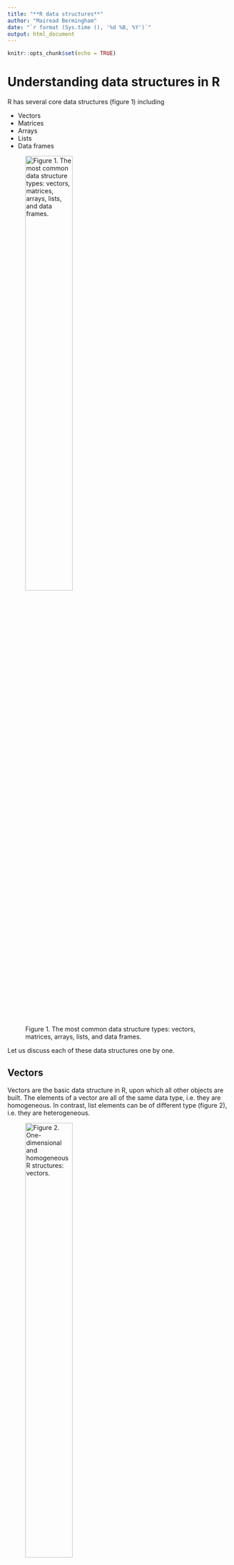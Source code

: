```yaml
---
title: "**R data structures**"
author: "Mairead Bermingham"
date: "`r format (Sys.time (), '%d %B, %Y')`"
output: html_document
---
```


```r
knitr::opts_chunk$set(echo = TRUE)
```

# **Understanding data structures in R**  

R has several core data structures (figure 1) including

* Vectors
* Matrices
* Arrays
* Lists
* Data frames

![Figure 1. The most common data structure types: vectors, matrices, arrays, lists, and data frames.](../Figures/Images/DataStructures.png){width=50%}

Let us discuss each of these data structures one by one. 
 




## **Vectors** 

Vectors are the basic data structure in R, upon which all other objects are built. The elements of a vector are all of the same data type, i.e. they are homogeneous. In contrast, list elements can be of different type (figure 2), i.e. they are heterogeneous.

![Figure 2. One-dimensional and homogeneous R structures: vectors.](../Figures/Images/Vector.png){width=50%}

There are six types of  vectors: 

* Character  

* Integer 

* Numeric 

* Logical 

* Complex 

* Raw  


### **Combine Values into a vector** 

Vectors are generally created using the `c()` function. The `c()` function combine values into a vector or list. 
```r
a <- c(-5, 6, -3, 9, 15,26)
a
#What is vector type is it?
typeof(a)
#How long is the vector?
length(a)
```

Since, a vector must have elements of the same type, the `c()` function will try and coerce elements to the same type, if they are different. Coercion is from lower to higher types, from logical to integer to double to character.

```r
#From logical to integer
b <- c(1,TRUE, FALSE,4,5)
b
#From double to character
ba <- c(1.0, "Service user",15.5, 10.8, "Social Care")
ba
```



#### **Character vectors** 
Character strings are symbols, letters, words or phrases inside double or single quotation marks. Let's create a character vector:
```r
character_vector<-c("Service user", "Healthcare", "Social care", "Care system")
character_vector
typeof(character_vector)
```

#### **Integer vectors**
The  integer data type specifies real values without decimal points, i.e., 1, 12, 20, and −4 are integers, 1.0, 11.5, 20.1, and −4.3 are not. Let's create an integer vector:
```r
integer_vector<-c(1,2,3)
integer_vector
typeof(integer_vector)
```

#### **Numeric vectors**
In R, the  numeric data type represents all real numbers with or without decimal values. The *base* R package function 'numeric()' method creates or coerces objects of type “numeric”.  Let's create a numeric vector from the integer_vector:
```r
numeric_vector<-as.numeric(integer_vector)
numeric_vector
typeof(numeric_vector)
```
#### **Logical vectors**
The logical data type in R is also known as the Boolean data type. It can only have two values: TRUE and FALSE.  create a logical vector:
```r
logical_vector<-c(FALSE, TRUE, TRUE, TRUE, FALSE)
logical_vector
typeof(logical_vector)
```


#### **Complex vectors**
The complex data type is an object that includes an imaginary number (i). As imaginary numbers are not generally used in statistics, this data type is not very common. The *base* R `as.complex()` function tries to coerce its argument to be of complex type. Let's create a complex vector:

```r
complex_vector<-c(as.complex(1 + 2i) , as.complex(2 + 3i),  as.complex(5 - 2i),  as.complex(3 + 2i),  as.complex(4 + 8i))
complex_vector
typeof(complex_vector)
```
#### **Raw vectors**

The raw data type holds raw bytes, so it is a very unusual data type. For instance, you could transform a character object or a integer numeric value to a raw object with the charToRaw() and intToBits() The *base* R `as.raw()` function tries to coerce its argument to be raw. Let's create a raw vector using the `charToRaw()` function:
```r
charToRaw("Service user")
charToRaw("Healthcare")
raw_vector_charcter<-c(charToRaw("Service user"), charToRaw("Healthcare"))
raw_vector_charcter
typeof(raw_vector_charcter)
```

Let us create a raw vector using the `intToBits()` function:
```r
intToBits(1)
intToBits(100)
raw_vector_integer<-c(intToBits(1), intToBits(100))
raw_vector_integer
typeof(raw_vector_integer)
```

### **Generating sequenced vectors**
Sequences are used in many different tasks in R, from plotting the axes of graphs to generating simulated data. Note that we will be creating more vectors.
You can create a vector with a sequence of numbers by using the `:` operator and the `seq()` and `rep()` *base* R package functions.

#### **Making sequences using the `:` operator**
The simplest way to create a sequence of numbers in R is by using the `:` operator. 
Let's give it a try:
```r
# Generate a sequence from 1 to 10 
1:10
```
What happens if we code 10:1?
Let's give it a try:
```r
# Generate a sequence from 10 to 1 
10:1
```
It generates an inverse sequence of 10 to 1 by counting backwards in increments of 1. This is very useful for plotting coefficients from models in reverse order.

#### **Making sequences using using the `seq()` function**
The most basic use of the `seq()` function does exactly the same thing as the ':' operator. 
Let's try:
```r
seq(1, 10)
seq(10, 1)
```
This provides the same output as 1:10 and 10:1.

##### **`seq()` function  arguments**  
The first two arguments are “from =” and “to =”. In R, you do not have to specify the arguments by name if you write out their values in the same order as written in the function. However, for complex functions, it is often best practice to do so and makes your code much clearer. For example, `seq(from = 1, to = 10)` will give the same output as seq(1, 10). 
Lest try:
```r
seq(from = 1, to = 10)
```
The third argument is “by =”. Let’s say that instead of a vector of 1 to 10, you want a vector of numbers ranging from 1 to 10, incremented by 0.5. ==
Let's try:
```r
seq(1, 10, by = 0.5)
```
For help with this function, type `help(seq)` on your RStudio Console. 

#### **Making sequences using using the `rep()` function**
The `rep()` function generates repetitions. The arguments are “times =” and “each =”.
Let’s say that we want to create a vector that contains five zeros. We can do this with the `times=` argument:
```r
rep(0, times = 5)
```

Let's create vector containing 2 repetitions of the vector (1, 3).  
```r
rep(c(1, 3), times = 2)
```

Finally, let’s say that rather than repeating the vector (1, 3) over and over again, we want our vector to contain 2 ones, then 2 threes. We can do this with each argument:
```r
rep(c(1, 3), each = 2)
```
For help with this function, type `help(rep)` on your RStudio Console. 
 
## **The recycling rule**
Vectors of various sizes can be combined as long as the length of the longer vector is a multiple of the shorter vector's length. Otherwise, a warning is issued, although the operation is carried out. Let's test out the recycling rule using the correct dimensions:
```r
c<-c(1,2,3)
c
d<-rep(c, times = 3)
d
e<-rep(c(1,2,3), each = 3)
e
c+e
```
The operation is equivalent to `d`+`e`.

Let's test out the recycling rule using the incorrect dimensions:
```r
d
f=c(4,5)
f
d+f
```



## **Working with vectors**
### **Vector operations** 
Operations are always done over all the elements of a numeric vector:
```r
print(a)
# Calculate the square of every element in vector a:
a*a
# Calculate the inverse of every element in vector a:
1/a
# Subtract five from every element in vector a and assign the result to ab:
ab<-a-5
ab
```




### **Accessing vector elements**
Elements of a vector can be accessed using vector indexing. Indexing in R is a way to refer to the individual items by their position. In other words, you can directly access your elements of choice. In R, objects are “one-indexed” meaning the position count starts at one. The vector used for indexing can be a logical, integer or character vector.

#### **Using integer vector as index**
We can use a vector of integers as an index to access specific elements. the R `print()` function prints values.
Let us access the third element of vector a:
```r
print(a)
a[3]
```
Let us access the first and fifth elements of vector a:
```r
a[c(1,5)]
```
Let us access all but the second element:
```r
a[-2]
```
It is not possible mix positive and negative integers while vector indexing
```r
a[c(-2,4)]
```

Numeric (double) values will be truncated to integers
```r
a[c(2.134,4.554)]
```


#### **Using logical vector as index**
When we use a logical vector for indexing, the position where the logical vector is TRUE is returned.
let us use a logical vector to filter the vector a:
```r
print(a)
a[c(FALSE, FALSE, TRUE, TRUE)]
```

You can also filter vectors based on conditions:
```r
a[a<1]
a[a>-1]
```
In the example above, the expression `a<1` will yield a logical vector (TRUE, FALSE, TRUE, FALSE, FALSE,FALSE), and `a>-1` a logical vector (FALSE, TRUE, FALSE, TRUE, TRUE, TRUE) which are then used for indexing.




#### **Using character vector as index**
This type of indexing is useful when dealing with named vectors. 
Lest name each elements of the vector a :

```r
ac <- c("first"=-5, "second"=6, "third"=-3, "fourth"=9, "fifth"=15,"sixth"=26)
names(ac)
ac["fourth"]
ac[c("fourth", "sixth")]
```



```r
print(a)
names(ac)
ac["fourth"]
ac[c("fourth", "sixth")]
```

#### **Clear the R environment**
R can run into memory issues. It is a common problem to run out of memory after running R scripts for a long time. To inspect the objects in your current R environment, you can list the objects and remove objects that are currently not in use. A good practice when running long lines of computationally intensive code is to remove temporary objects after they have served their purpose. The *base* R package `rm()` function removes objects from the the R environment. The  `rm()` function list argument is the a character vector naming objects to be removed. The *base* R package `ls()` function  returns a vector of all named objects visible in the environment. 

Let's clear the R environment be for moving on to matrices:
```r
ls()
rm(list = ls())
ls()
```
The code above will delete all the objects in the R environment and let you start with a clean slate as you progress to the next section.

**Note**, all the code above does is delete user-created objects from the R environment. The problem is that `rm(list = ls())` does **NOT**, in fact, create a fresh R process. All this code does is delete the objects you created from the R environment, which means that there may still be hidden dependencies (libraries or functions) that you are unaware of, but that will prevent your code from running for your future self or your collaborators.




## **Matrices** 
Matrices are a special type of vector in R. Matrices are used to depict the data in a structured and well-organised form. They are not a separate class of objects but simply a vector with dimensions added onto it. The data elements in matrices must be of the same type. (figure 3) A matrix is a collection of numbers arranged into a fixed number of rows and columns. Usually, the numbers are real numbers.  


![Figure 3. Two-dimensional and homogeneous R structures: matrices.](../Figures/Images/Matrix.png){width=50%}

The *base* R matrix() function creates a 2-dimensional array that has m number of rows and n number of columns. 
The R matrix() function arguments include:  

*  *data:* The collection of elements that R will arrange into the rows and columns of the matrix

*  *nrow:*  Number of rows    

*  *ncol:*  Number of columns  

*  *byrow:* The rows are filled from left to right. If we want the matrix to be filled by the columns, i.e. the values are filled top to bottom, we need to use `byrow = FALSE` (default values). The *base* R package `dim()` function retrieves or sets the dimension of an object. The *base* R package `attribute()` function is used to get all the attributes of data.
Let's construct a matrix column-wise:
```r
a <- matrix(1:18, nrow = 3, ncol = 6)
a
dim(a)
attributes(a)
```
If we want the matrix to be filled by the row, i.e. the values are filled row by row, we need to set  `byrow =` argument to `TRUE`.
Let us construct a matrix row-wise:
```r
a <- matrix(1:18,nrow = 3, ncol = 6, byrow = TRUE)
a
dim(a)
attributes(a)
```

### **Accessing matrix elements**
Elements of a vector can be accessed using matrix two integer 
indexing. 
```r
# Extract the value in the 3rd row and 4th column
a[3,4]
# Extract the values for the third row
 a[3,]
# Extract the values for the third column
 a[,3]
 ```
 By default, extracting a single element or a single row or a single column returns a vector, not a matrix (this can be changed by setting the argument `drop=` to `FALSE`)
 
```r
# Extract the value in the 3rd row and 4th column
a[3,4,drop=FALSE ]
# Extract the  the values for the third row
 a[3,, drop=FALSE]
# Extract the  the values for the third column
 a[,3, drop=FALSE]
 ```
### **Accessing matrix elements by row and column names** 
If we assign names to the rows and columns of the matrix, then we can access the elements by names. The *base* R package `dimnames()` function is used to set or query the row and column names of a matrix. 
Let's add row and column names to a matrix:
```r
a
dimnames(a) = list( 
c("row1", "row2", "row3"),                          # Row names 
 c("col1", "col2", "col3","col4", "col5", "col6"))  # Column names 
 a # print a
 
 a["row3", "col4"] # Element at third row, fourth column 
```
 
### **Matrix operations** 


#### **Multiplication by a scalar** 
Scalar multiplication refers to the product of a real number and a matrix. In scalar multiplication, each entry in the matrix is multiplied by the given number.
```r
 a <- matrix(1:18, nrow = 3, ncol = 6)
 a
 b<-3
 b*a
 ```
Each entry in the matrix has been multiplied by the given scalar.  
 
#### **Matrix addition and subtraction**
 
 The operators '+' and '-' are used for addition and subtraction in R respectively.
 ```r
 a
 c<-matrix(-1:-18, nrow = 3, ncol = 6)
 c
 a+c
 a-c
 ```
The addition of matrices a and c yields a matrix where every element is the sum of corresponding elements of the input a and c matrices. The subtraction of matrices a and c produces a matrix where every element is the difference of corresponding elements of matrix c (the second matrix) from a (the first matrix).

#### **Matrix multiplication** 
The first matrix must have the same number of columns as the second matrix has rows to perform matrix multiplication. The operator '%*%' is used for matrix multiplication in R.
 
 ```r
 #Non-conformable matrix multiplication
 a
 c
 a %*% c
 #Conformable matrix multiplication
 d<-matrix(-1:-18, nrow = 6, ncol = 3)
 d
  a %*% d
 ```

#### **Matrix transposition** 
Transpose of a matrix is an operation in which we convert the rows of the matrix into columns and columns of the matrix into rows. The *base* R package `t()` function returns the transpose of a matrix.
 ```r
a
t(a)
 
 ```
The rows of matrix a have been converted to columns, and columns of the matrix a to rows.

#### **Clear the R environment**
Let's clear the R environment be for moving on to arrays:
```r
ls()
rm(list = ls())
ls()
```





## **Arrays** 
Arrays are multi-dimensional data structures. In an array, data is stored in the form of matrices, rows, and as well as in columns. For example, if we want to create an array of dimensions (2, 3, 4), then the array includes four rectangular matrices, each with two rows and three columns. The *base* R package `array()` function is used to create an array. Arrays can store only data of one type (figure 4).

![Figure 4. Three-dimensional and homogeneous R structures: arrays.](../Figures/Images/Array.png){width=50%}

The `array()` function takes vectors as input and uses the values in the dim argument to create an array.
Let's create an array of two 3x3 matrices each with 3 rows and 3 columns.
```r
# Create two vectors of different lengths.
a <- c(-1,0,1)
b<-c(0,1,2,3,4,5)
# Take vectors a and b as input to the array() function
c<- array(c(a,b),dim = c(3,3,2))
print(c)
```
### **Naming columns, rows and matrices in the array** 
We can use the `array()` function `dimnames=` argument for giving names to the rows, columns and matrices in the array.

```r
# Two vectors of different lengths.
a 
b
column.names <- c("COL1","COL2","COL3")
row.names <- c("ROW1","ROW2","ROW3")
matrix.names <- c("Matrix1","Matrix2")
# Take vectors a and b as input to the array() function
c<- array(c(a,b),dim = c(3,3,2), dimnames = list(row.names,column.names, matrix.names))
print(c)
```

### **Accessing array elements**
We can use the matrix level, row index, and column index to access the matrix elements. 

```r
#Array
c
# Print the first row of the first matrix of the array.
print(c[1,,1])

# Print the element in the 1st row and 2nd column of the 2nd matrix.
print(c[1,2,2])

# Print the 2nd Matrix.
print(c[,,2])
```

### **Array operations** 

#### **Manipulating array elements**

An array stores matrices in multiple dimensions, the operations on elements of the array are carried out by accessing elements of the matrices.


```r
#Create matrices from array c
c
matrix1 <- c[,,1]
matrix2 <- c[,,2]

# Add the matrices.
matrix3<- matrix1+matrix2
print(matrix3)
```
#### **Using the `apply()` function to do calculations across array elements**
The *base* R package `apply()` function is used to repetitively perform an action on multiple chunks of data.
The `apply()` function arguments include: 

* **x:** is an array or matrix (this is the data that you will be performing the function on) 

* **margin:** specifies whether you want to apply the function across rows (1) or columns (2)

* **fun:**  is the function you want to use  




Let's calculate the sum of the rows across the two matrices in array c:

```r
# Array c
c
# Use the apply() function to calculate the sum of the rows across the two matrices
d <- apply(c, c(1), sum)
print(d)
```
#### **Clear the R environment**
Let's clear the R environment be for moving on to lists:
```r
ls()
rm(list = ls())
ls()
```






## **Lists**

Lists are ordered collections of objects where the elements can be of a different type (a list can be a combination of matrices, vectors, other lists, etc.). Unlike vectors, its contents are not restricted to a single data type and can encompass any data type, i.e. they are heterogeneous (figure 5). Lists are sometimes called recursive vectors because a list can contain other lists. This makes them fundamentally different from vectors. Lists are extremely useful inside functions. You can bring together lots of different kinds of outputs into a single object that a function can return.

![Figure 5. One-dimensional and heterogeneous R structures: lists.](../Figures/Images/List.png){width=50%}

The *base* R package `list()` function is used to create a list.  We can check if it’s a list with `typeof()` function and find its length using `length()`. The  structure of a list can be examined with the 'str()' function.  The *base* R package 'str()' function  is used for compactly displaying the internal structure of a R object. 
```r
a <- list(name="Mairead Bermingham", courses=c("Working with data types and structures in Python and R"), date=format(Sys.time(), '%d %B, %Y'), consent=c(TRUE), accessed_Learn_times_per_week=as.integer(c(10, 16, 6)) , learning_hours_per_week=c(20.1, 19.5, 12.4))
a
#What is a's data structure
typeof(a)
#How many elements are in list a?
length(a) 
#What are the names of the elements in list a?
names(a)
#What is the internal structure of the list
str(a)
```
Here, we create a list “a” of three components with data types character, character, date, logical (Boolean), integer and numeric vector, respectively.
In this example, name, courses, date and consent are called tags which makes it easier to reference the components of the list.

However, tags are optional. We can create the same list without the tags as follows. In such scenario, numeric indices are used by default.
```r
aa <- list("Mairead Bermingham", c("Working with data types and structures in Python and R"), format(Sys.time(), '%d %B, %Y'), c(TRUE), as.integer(c(10, 16, 6)), c(20.1, 19.5, 12.4))
aa
```



Lists can be concatenated to generate bigger lists. If we have three lists, we can create a unique list which is the result of the union of these three lists:
```r
#Create three lists using the list() function
aa<-list(name="Mairead Bermingham", courses=c("Working with data types and structures in Python and R"), date=format(Sys.time(), '%d %B, %Y'))
aa
ab<-list(consent=c(TRUE))
ab
ac<- list(accessed_Learn_times_per_week=c(10, 16, 6) , learning_hours_per_week=c(20.1, 19.5, 12.4))
ac
#Concatenate the three lists 
aabc<- c(aa, ab, ac)
aabc
```


Vectors can be coerced to lists as follows:
```r
b <- c(1:10)
b
b <- as.list(b)
b
typeof(b)
length(b)
```
A list does not print out like a vector. It prints a new line for each element.  

### **Accessing list elements**
List elements are indexed by double brackets:
```r
a[[1]]
```
Single brackets will still return another list:
 ```r
a[1]
```
Indexing with single brackets(`[]`) as shown above will give us a sublist, not the content inside the component. To retrieve the content, we need to use double brackets (`[[]]`).

Alternatively, ff the elements of a list are named, they can be referenced by the `$` notation:
 ```r
a$learning_hours_per_week
```

### **List  operations** 

#### **Modifying list elements**
We can change elements of a list through reassignment.
 ```r
 a
a[["name"]] <- "Mairead Lesley Bermingham"
a
```

#### **Deleting list elements**
We can delete an element by assigning NULL to it.
 ```r
a
a[["accessed_Learn_times_per_week"]] <- NULL
a
a[["learning_hours_per_week"]] <- NULL
names(a)
a
```


#### **Adding new list elements**
Adding new components is easy. We simply assign values using new tags and it will pop into action.
```r
a
a[["accessed_Learn_times_per_week"]] <- as.integer(c(10, 16, 6)) # add an integer element
names(a)
a
```

Alternatively, new elements can be added to list a by just defining them:
```r
a
a$learning_hours_per_week<-c(20.1, 19.5, 12.4) # add a numeric element
#What are the names of the elements in the list "a"?
names(a)
a
```

#### **Clear the R environment**
Let's clear the R environment be for moving on to data frames:
```r
ls()
rm(list = ls())
ls()
```





## **Data frame** 
A data frame is a very important data type in R. It is the most commonly used data structure for tabular data and what we use in data science. A data frame is an array. Unlike an array, the data stored in the columns of a data frame can be of various types (character, integer, numeric, etc.), i.e. they are heterogeneous (figure 6). All columns in a data frame have to be of the same length. Datasets read into R are stored as data frames by default.


### **Useful data frame functions:** 
* `head()`: shows first 6 rows
* `tail()`: shows last 6 rows
* `dim()`:  returns the dimensions of data frame (i.e. number of rows and number of columns)
* `nrow()`:  number of rows
* `ncol()`:  number of columns
* `str()`: structure of data frame - name, type and preview of data in each column
* `names()` or `colnames()`:  both show the names attribute for a data frame
* `sapply(dataframe, class)`:  shows the class of each column in the data frame



![Figure 6. Two-dimensional and heterogeneous R structures: data frames.](../Figures/Images/DataFrame.png){width=50%}


The *base* R package `data.frame()` function is used to create data frames.  
By default, R converts character strings to factors when creating data frames directly with `data.frame()` function or as the result of using the *readr* package `read_csv()` function to read in tabular data. The *readr* package makes it easy to get tabular data out of comma-separated (csv) or tab-separated (tsv) and into R. The *tidyverse* package is a collection of R packages designed for data science. You can avoid converting character strings to factors by setting the `stringsAsFactors =' argument in the *base* R package `options()` function to `FALSE` when creating data frames.

Let's see how to define a data frame with two elements, a numeric vector and a character vector. Note that both vectors must be same length:
```r
#Converts character strings to factors 
options(stringsAsFactors = TRUE)            # Default
a <- data.frame(BMI=c(18,20,25,29,30, 38),Weight_status=c("underweight","healthy weight","overweight","overweight","obese", "obese"))
a
a$Weight_status # Converted to a four levels factor!!
a$BMI           # Numeric vector of length = 6

mode(a) # Storage mode of the object
typeof(a) # Storage mode (internal) of the object
class(a)  # Object class

#Keep the character strings
options(stringsAsFactors = FALSE) 
a <- data.frame(BMI=c(18,20,25,29,30, 38),Weight_status=c("underweight","healthy weight","overweight","overweight","obese", "obese"))
a
a$Weight_status # character vector of length = 6
```
However, the most common way of defining a data frame is reading the data stored in a file, for example, using the *readr* package `read_csv()` function to read tabular data in a comma-separated values (csv) file.

### **Accessing data frame elements**
Because data frames are rectangular, elements of a data frame can be referenced by specifying the row and the column index in single square brackets (similar to a matrix).
```r
a[3, 3]
```
As data frames are also lists, it is possible to refer to columns (which are elements of such a list) using the list notation, i.e. either double square brackets or a $ notation:
```r
a[["BMI"]]
a$BMI
```

### **Data frame operations** 

#### **Adding on to data frames** 
We can leverage the *base* R package `cbind()` function for adding columns to a data frame. Note that one of the objects being combined must already be a data frame otherwise `cbind()` will produce a matrix.
```r
a
#Add a new column
b<-c("Tom", "Mary", "Shelia", "Alex", "Han", "Binxu")
c<-cbind(a, b)
c
#Change the name of the new column to Name.
colnames(c)[3]<-"Name"
c
```
We can also use the `rbind()` function to add data frame rows together. However, severe caution should be taken because this can cause changes in the classes of the columns. The structure of a data frame can be examined with the 'str()' function. The *base* R package 'str()' function is used for compactly displaying the internal structure of an R object. 
```r
a
##What is the internal structure of the list
str(a)

#Using rbind() to add an extra row of data
d<- data.frame(BMI = 23, Weight_status = "healthy weight")

d
aa<- rbind(a, d)
aa
#What is the internal structure of the updated data frame
str(aa)
```
Our columns are the same class as the original data frame.


#### **Adding attributes to data frames**
Similar to matrices, data frames will have a dimension attribute. In addition, data frames can also have additional attributes such as row names, column names, and comments. 

```r
a
dim(a)
attributes(a)
```
Currently the data frame a does not have row names but we can add them with thw `rownames()` function:
```r
a
#Add row names
rownames(a) <- c("row1", "row2", "row3", "row4", "row5", "row6")
attributes(a)
```
We can also also change the existing column names by using the `colnames()` or `names()` function:
```r
a
#Change column names with colnames()
colnames(a) <- c("col1", "col2")
attributes(a)
```

#### **Subsetting data frames**
Data frames have the characteristics of both lists and matrices. If you subset with a single vector, they behave like lists and will return the selected columns with all rows. Whereas, if you subset with two vectors, they behave like matrices and can be subset by row and column. Let's subset the data frame a by row, by row names, like a list, like a matrix, by row and column and by a vector:

```r
c
#Adding row names to data frame "c"
rownames(c) <- c("row1", "row2", "row3", "row4", "row5", "row6")
c
#Subsetting by row numbers
c[3:4, ]

#Subsetting by row names
c[c("row3", "row4"), ]

#Subsetting columns like a list
c[c("BMI", "Weight_status")]

#Subsetting columns like a matrix
c[ , c("BMI", "Weight_status")]

#Subsetting for both rows and columns
c[4:6, c(2, 3)]

#Using a vector to subset
v <- c(1, 3)
c[ , v]
```
You can also subset data frames based on conditional statements. 
If we want to subset the c data frame for all rows where BMI is greater than 24.5, we can perform this using brackets or the *base* R package 'subset()' function. The 'subset()' function return subsets of vectors, matrices or data frames which meet conditions. Let's try subsetting the “c” data frame:

```r
c
# Using brackets
c[c$BMI > 24.5, ]

# Using the subset function
subset(c, BMI > 20)
```

We can add to the conditional statement if we want to filter for multiple conditions.

```r
c
# Using brackets
c
# Using brackets
c[c$BMI > 24.5 & c$Name=="Han", ]

# Using the subset function
subset(c, BMI > 20 & Name=="Han")
```

If we want to perform this filtering and return only specified columns. We simply state the columns we want to return.
```r
c
# Using brackets
c
# Using brackets
c[c$BMI > 24.5 & c$Name=="Han", c("Weight_status", "Name")]

# Using the subset function
subset(c, BMI > 20 & Name=="Han", c("Weight_status", "Name"))
```
  
I hope these examples help you to improve your R programming skills. Happy coding!